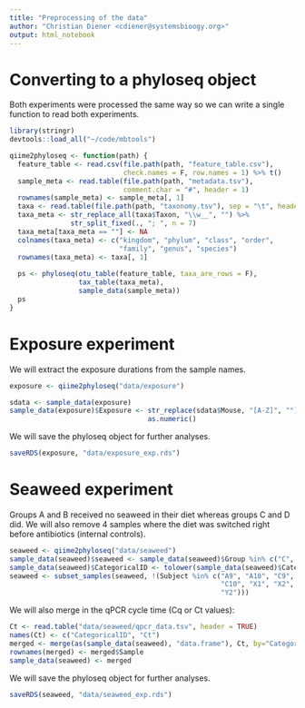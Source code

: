 ```yaml
---
title: "Preprocessing of the data"
author: "Christian Diener <cdiener@systemsbioogy.org>"
output: html_notebook
---
```


# Converting to a phyloseq object

Both experiments were processed the same way so we can write a single function 
to read both experiments.

```r
library(stringr)
devtools::load_all("~/code/mbtools")

qiime2phyloseq <- function(path) {
  feature_table <- read.csv(file.path(path, "feature_table.csv"), 
                            check.names = F, row.names = 1) %>% t()
  sample_meta <- read.table(file.path(path, "metadata.tsv"), 
                            comment.char = "#", header = 1)
  rownames(sample_meta) <- sample_meta[, 1]
  taxa <- read.table(file.path(path, "taxonomy.tsv"), sep = "\t", header = 1)
  taxa_meta <- str_replace_all(taxa$Taxon, "\\w__", "") %>% 
               str_split_fixed(., "; ", n = 7)
  taxa_meta[taxa_meta == ""] <- NA
  colnames(taxa_meta) <- c("kingdom", "phylum", "class", "order", 
                           "family", "genus", "species")
  rownames(taxa_meta) <- taxa[, 1]
  
  ps <- phyloseq(otu_table(feature_table, taxa_are_rows = F),
                 tax_table(taxa_meta),
                 sample_data(sample_meta))
  ps
}
```

# Exposure experiment

We will extract the exposure durations from the sample names.

```r
exposure <- qiime2phyloseq("data/exposure")

sdata <- sample_data(exposure)
sample_data(exposure)$Exposure <- str_replace(sdata$Mouse, "[A-Z]", "") %>% 
                                  as.numeric()
```

We will save the phyloseq object for further analyses.

```r
saveRDS(exposure, "data/exposure_exp.rds")
```

# Seaweed experiment

Groups A and B received no seaweed in their diet whereas groups C and D did. We will
also remove 4 samples where the diet was switched right before antibiotics (internal controls).

```r
seaweed <- qiime2phyloseq("data/seaweed")
sample_data(seaweed)$seaweed <- sample_data(seaweed)$Group %in% c("C", "D")
sample_data(seaweed)$CategoricalID <- tolower(sample_data(seaweed)$CategoricalID)
seaweed <- subset_samples(seaweed, !(Subject %in% c("A9", "A10", "C9", 
                                                    "C10", "X1", "X2", "Y1", 
                                                    "Y2")))
```

We will also merge in the qPCR cycle time (Cq or Ct values):

```r
Ct <- read.table("data/seaweed/qpcr_data.tsv", header = TRUE)
names(Ct) <- c("CategoricalID", "Ct")
merged <- merge(as(sample_data(seaweed), "data.frame"), Ct, by="CategoricalID")
rownames(merged) <- merged$Sample
sample_data(seaweed) <- merged
```

We will save the phyloseq object for further analyses.

```r
saveRDS(seaweed, "data/seaweed_exp.rds")
```